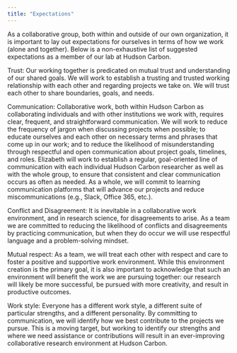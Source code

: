 ```yaml
---
title: "Expectations"
---
```


As a collaborative group, both within and outside of our own organization, it is important to lay out expectations for ourselves in terms of how we work (alone and together). Below is a non-exhaustive list of suggested expectations as a member of our lab at Hudson Carbon.

Trust: Our working together is predicated on mutual trust and understanding of our shared goals. We will work to establish a trusting and trusted working relationship with each other and regarding projects we take on. We will trust each other to share boundaries, goals, and needs.

Communication: Collaborative work, both within Hudson Carbon as collaborating individuals and with other institutions we work with, requires clear, frequent, and straightforward communication. We will work to reduce the frequency of jargon when discussing projects when possible; to educate ourselves and each other on necessary terms and phrases that come up in our work; and to reduce the likelihood of misunderstanding through respectful and open communication about project goals, timelines, and roles. Elizabeth will work to establish a regular, goal-oriented line of communication with each individual Hudson Carbon researcher as well as with the whole group, to ensure that consistent and clear communication occurs as often as needed. As a whole, we will commit to learning communication platforms that will advance our projects and reduce miscommunications (e.g., Slack, Office 365, etc.).

Conflict and Disagreement: It is inevitable in a collaborative work environment, and in research science, for disagreements to arise. As a team we are committed to reducing the likelihood of conflicts and disagreements by practicing communication, but when they do occur we will use respectful language and a problem-solving mindset.

Mutual respect: As a team, we will treat each other with respect and care to foster a positive and supportive work environment. While this environment creation is the primary goal, it is also important to acknowledge that such an environment will benefit the work we are pursuing together: our research will likely be more successful, be pursued with more creativity, and result in productive outcomes.

Work style: Everyone has a different work style, a different suite of particular strengths, and a different personality. By committing to communication, we will identify how we best contribute to the projects we pursue. This is a moving target, but working to identify our strengths and where we need assistance or contributions will result in an ever-improving collaborative research environment at Hudson Carbon.